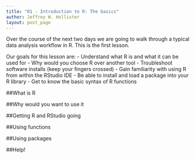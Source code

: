 ```yaml
---
title: "01 - Introduction to R: The basics"
author: Jeffrey W. Hollister
layout: post_page
---
```


Over the course of the next two days we are going to walk through a typical data analysis workflow in R.  This is the first lesson.  

Our goals for this lesson are:
- Understand what R is and what it can be used for
- Why would you choose R over another tool
- Troubleshoot software installs (keep your fingers crossed)
- Gain familiarity with using R from within the RStudio IDE
- Be able to install and load a package into your R library
- Get to know the basic syntax of R functions

##What is R

##Why would you want to use it

##Getting R and RStudio going

##Using functions

##Using packages

##Help!